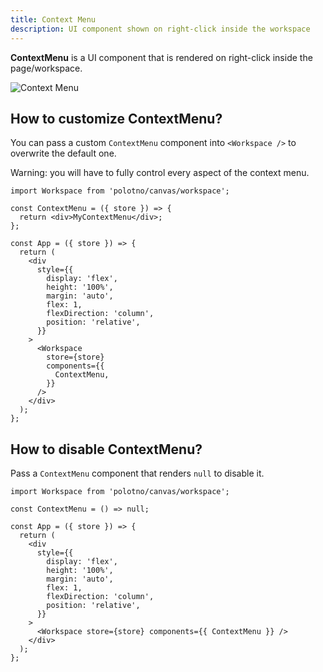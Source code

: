 ```yaml
---
title: Context Menu
description: UI component shown on right-click inside the workspace
---
```


**ContextMenu** is a UI component that is rendered on right-click inside the page/workspace.

![Context Menu](./context-menu.png)

## How to customize ContextMenu?

You can pass a custom `ContextMenu` component into `<Workspace />` to overwrite the default one.

Warning: you will have to fully control every aspect of the context menu.

```tsx
import Workspace from 'polotno/canvas/workspace';

const ContextMenu = ({ store }) => {
  return <div>MyContextMenu</div>;
};

const App = ({ store }) => {
  return (
    <div
      style={{
        display: 'flex',
        height: '100%',
        margin: 'auto',
        flex: 1,
        flexDirection: 'column',
        position: 'relative',
      }}
    >
      <Workspace
        store={store}
        components={{
          ContextMenu,
        }}
      />
    </div>
  );
};
```

## How to disable ContextMenu?

Pass a `ContextMenu` component that renders `null` to disable it.

```tsx
import Workspace from 'polotno/canvas/workspace';

const ContextMenu = () => null;

const App = ({ store }) => {
  return (
    <div
      style={{
        display: 'flex',
        height: '100%',
        margin: 'auto',
        flex: 1,
        flexDirection: 'column',
        position: 'relative',
      }}
    >
      <Workspace store={store} components={{ ContextMenu }} />
    </div>
  );
};
```


